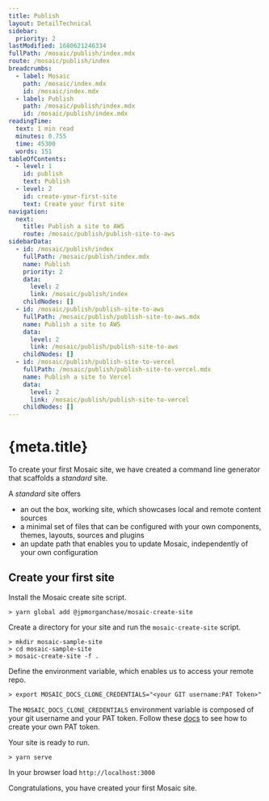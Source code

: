 ```yaml
---
title: Publish
layout: DetailTechnical
sidebar:
  priority: 2
lastModified: 1680621246334
fullPath: /mosaic/publish/index.mdx
route: /mosaic/publish/index
breadcrumbs:
  - label: Mosaic
    path: /mosaic/index.mdx
    id: /mosaic/index.mdx
  - label: Publish
    path: /mosaic/publish/index.mdx
    id: /mosaic/publish/index.mdx
readingTime:
  text: 1 min read
  minutes: 0.755
  time: 45300
  words: 151
tableOfContents:
  - level: 1
    id: publish
    text: Publish
  - level: 2
    id: create-your-first-site
    text: Create your first site
navigation:
  next:
    title: Publish a site to AWS
    route: /mosaic/publish/publish-site-to-aws
sidebarData:
  - id: /mosaic/publish/index
    fullPath: /mosaic/publish/index.mdx
    name: Publish
    priority: 2
    data:
      level: 2
      link: /mosaic/publish/index
    childNodes: []
  - id: /mosaic/publish/publish-site-to-aws
    fullPath: /mosaic/publish/publish-site-to-aws.mdx
    name: Publish a site to AWS
    data:
      level: 2
      link: /mosaic/publish/publish-site-to-aws
    childNodes: []
  - id: /mosaic/publish/publish-site-to-vercel
    fullPath: /mosaic/publish/publish-site-to-vercel.mdx
    name: Publish a site to Vercel
    data:
      level: 2
      link: /mosaic/publish/publish-site-to-vercel
    childNodes: []
---
```


# {meta.title}

To create your first Mosaic site, we have created a command line generator that scaffolds a _standard_ site.

A _standard_ site offers

- an out the box, working site, which showcases local and remote content sources
- a minimal set of files that can be configured with your own components, themes, layouts, sources and plugins
- an update path that enables you to update Mosaic, independently of your own configuration

## Create your first site

Install the Mosaic create site script.

```
> yarn global add @jpmorganchase/mosaic-create-site
```

Create a directory for your site and run the `mosaic-create-site` script.

```
> mkdir mosaic-sample-site
> cd mosaic-sample-site
> mosaic-create-site -f .
```

Define the environment variable, which enables us to access your remote repo.

```
> export MOSAIC_DOCS_CLONE_CREDENTIALS="<your GIT username:PAT Token>"
```

The `MOSAIC_DOCS_CLONE_CREDENTIALS` environment variable is composed of your git username and your PAT token.
Follow these [docs](https://docs.github.com/en/enterprise-server@3.4/authentication/keeping-your-account-and-data-secure/creating-a-personal-access-token) to see how to create your own PAT token.

Your site is ready to run.

```
> yarn serve
```

In your browser load `http://localhost:3000`

Congratulations, you have created your first Mosaic site.
